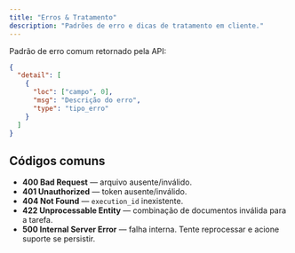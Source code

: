 ```yaml
---
title: "Erros & Tratamento"
description: "Padrões de erro e dicas de tratamento em cliente."
---
```


Padrão de erro comum retornado pela API:

```json
{
  "detail": [
    {
      "loc": ["campo", 0],
      "msg": "Descrição do erro",
      "type": "tipo_erro"
    }
  ]
}
```

## Códigos comuns
- **400 Bad Request** — arquivo ausente/inválido.
- **401 Unauthorized** — token ausente/inválido.
- **404 Not Found** — `execution_id` inexistente.
- **422 Unprocessable Entity** — combinação de documentos inválida para a tarefa.
- **500 Internal Server Error** — falha interna. Tente reprocessar e acione suporte se persistir.
